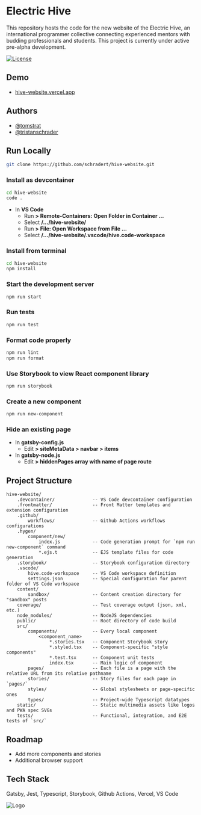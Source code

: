 # Electric Hive

This repository hosts the code for the new website of the Electric Hive, an international programmer collective connecting experienced mentors with budding professionals and students. This project is currently under active pre-alpha development.

[![License](https://img.shields.io/badge/License-BSD_3--Clause-blue.svg)](https://opensource.org/licenses/BSD-3-Clause)

## Demo

-   [hive-website.vercel.app](hive-website.vercel.app)

## Authors

-   [@tomstrat](https://www.github.com/tomstrat)
-   [@tristanschrader](https://www.github.com/schradert)

## Run Locally

```bash
git clone https://github.com/schradert/hive-website.git
```

### Install as devcontainer

```bash
cd hive-website
code .
```

-   In **VS Code**
    -   Run **> Remote-Containers: Open Folder in Container ...**
    -   Select **/.../hive-website/**
    -   Run **> File: Open Workspace from File ...**
    -   Select **/.../hive-website/.vscode/hive.code-workspace**

### Install from terminal

```bash
cd hive-website
npm install
```

### Start the development server

```bash
npm run start
```

### Run tests

```bash
npm run test
```

### Format code properly

```bash
npm run lint
npm run format
```

### Use Storybook to view React component library

```bash
npm run storybook
```

### Create a new component

```bash
npm run new-component
```

### Hide an existing page

-   In **gatsby-config.js**
    -   Edit **> siteMetaData > navbar > items**
-   In **gatsby-node.js**
    -   Edit **> hiddenPages array with name of page route**

## Project Structure

```plain
hive-website/
    .devcontainer/              -- VS Code devcontainer configuration
    .frontmatter/               -- Front Matter templates and extension configuration
    .github/
        workflows/              -- Github Actions workflows configurations
    .hygen/
        component/new/
            index.js            -- Code generation prompt for `npm run new-component` command
            *.ejs.t             -- EJS template files for code generation
    .storybook/                 -- Storybook configuration directory
    .vscode/
        hive.code-workspace     -- VS Code workspace definition
        settings.json           -- Special configuration for parent folder of VS Code workspace
    content/
        sandbox/                -- Content creation directory for "sandbox" posts
    coverage/                   -- Test coverage output (json, xml, etc.)
    node_modules/               -- NodeJS dependencies
    public/                     -- Root directory of code build
    src/
        components/             -- Every local component
            <component_name>
                *.stories.tsx   -- Component Storybook story
                *.styled.tsx    -- Component-specific "style components"
                *.test.tsx      -- Component unit tests
                index.tsx       -- Main logic of component
        pages/                  -- Each file is a page with the relative URL from its relative pathname
        stories/                -- Story files for each page in `pages/`
        styles/                 -- Global stylesheets or page-specific ones
        types/                  -- Project-wide Typescript datatypes
    static/                     -- Static multimedia assets like logos and PWA spec SVGs
    tests/                      -- Functional, integration, and E2E tests of `src/`
```

## Roadmap

-   Add more components and stories
-   Additional browser support

## Tech Stack

Gatsby, Jest, Typescript, Storybook, Github Actions, Vercel, VS Code

![Logo](https://dev-to-uploads.s3.amazonaws.com/uploads/articles/th5xamgrr6se0x5ro4g6.png)
